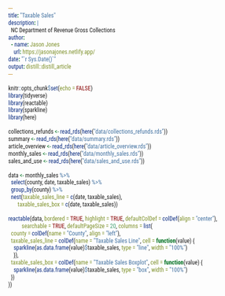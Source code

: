 ```yaml
---
title: "Taxable Sales"
description: |
  NC Department of Revenue Gross Collections
author:
  - name: Jason Jones
    url: https://jasonajones.netlify.app/
date: "`r Sys.Date()`"
output: distill::distill_article
---
```


<link href="https://fonts.googleapis.com/css?family=Roboto+Condensed&display=swap" rel="stylesheet">
<style>* {font-size: 100%; font-family: Roboto Condensed, sans-serif;}</style>

```r
knitr::opts_chunk$set(echo = FALSE)
library(tidyverse)
library(reactable)
library(sparkline)
library(here)

collections_refunds <- read_rds(here("data/collections_refunds.rds"))
summary <- read_rds(here("data/summary.rds"))
article_overview <- read_rds(here("data/article_overview.rds"))
monthly_sales <- read_rds(here("data/monthly_sales.rds"))
sales_and_use <- read_rds(here("data/sales_and_use.rds"))
```

<link href="https://fonts.googleapis.com/css?family=Roboto+Condensed&display=swap" rel="stylesheet">
<style>* {font-size: 100%; font-family: Roboto Condensed, sans-serif;}</style>

```r
data <- monthly_sales %>%
  select(county, date, taxable_sales) %>%
  group_by(county) %>%
  nest(taxable_sales_line = c(date, taxable_sales),
       taxable_sales_box = c(date, taxable_sales))

reactable(data, bordered = TRUE, highlight = TRUE, defaultColDef = colDef(align = "center"),
          searchable = TRUE, defaultPageSize = 20, columns = list(
  county = colDef(name = "County", align = "left"),
  taxable_sales_line = colDef(name = "Taxable Sales Line", cell = function(value) {
    sparkline(as.data.frame(value)$taxable_sales, type = "line", width = "100%")
    }),
  taxable_sales_box = colDef(name = "Taxable Sales Boxplot", cell = function(value) {
    sparkline(as.data.frame(value)$taxable_sales, type = "box", width = "100%")
  })
))
```
